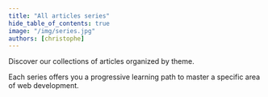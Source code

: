 ```yaml
---
title: "All articles series"
hide_table_of_contents: true
image: "/img/series.jpg"
authors: [christophe]
---
```


<!-- markdownlint-disable MD041 -->


Discover our collections of articles organized by theme.

Each series offers you a progressive learning path to master a specific area of web development.

<SeriesCards />

